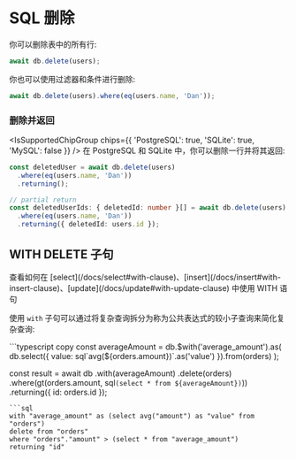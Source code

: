 
# SQL 删除
你可以删除表中的所有行:
```typescript copy
await db.delete(users);
```
你也可以使用过滤器和条件进行删除:
```typescript copy
await db.delete(users).where(eq(users.name, 'Dan'));
```

### 删除并返回
<IsSupportedChipGroup chips={{ 'PostgreSQL': true, 'SQLite': true, 'MySQL': false }} />
在 PostgreSQL 和 SQLite 中，你可以删除一行并将其返回:
```typescript copy
const deletedUser = await db.delete(users)
  .where(eq(users.name, 'Dan'))
  .returning();

// partial return
const deletedUserIds: { deletedId: number }[] = await db.delete(users)
  .where(eq(users.name, 'Dan'))
  .returning({ deletedId: users.id });
```

## WITH DELETE 子句

<Callout>
  查看如何在 [select](/docs/select#with-clause)、[insert](/docs/insert#with-insert-clause)、[update](/docs/update#with-update-clause) 中使用 WITH 语句
</Callout>

使用 `with` 子句可以通过将复杂查询拆分为称为公共表达式的较小子查询来简化复杂查询:
<Section>
```typescript copy
const averageAmount = db.$with('average_amount').as(
  db.select({ value: sql`avg(${orders.amount})`.as('value') }).from(orders)
);

const result = await db
	.with(averageAmount)
	.delete(orders)
	.where(gt(orders.amount, sql`(select * from ${averageAmount})`))
	.returning({
		id: orders.id
	});
```
```sql
with "average_amount" as (select avg("amount") as "value" from "orders") 
delete from "orders" 
where "orders"."amount" > (select * from "average_amount") 
returning "id"
```
</Section>